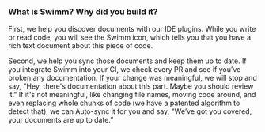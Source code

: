 ### What is Swimm? Why did you build it?

First, we help you discover documents with our IDE plugins. While you write or
read code, you will see the Swimm icon, which tells you that you have a rich
text document about this piece of code.

Second, we help you sync those documents and keep them up to date. If you
integrate Swimm into your CI, we check every PR and see if you’ve broken any
documentation. If your change was meaningful, we will stop and say, "Hey,
there's documentation about this part. Maybe you should review it." If it's not
meaningful, like changing file names, moving code around, and even replacing
whole chunks of code (we have a patented algorithm to detect that), we can
Auto-sync it for you and say, "We’ve got you covered, your documents are up to
date.”
